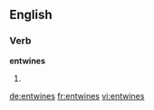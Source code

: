 ==English==

===Verb===
'''entwines'''

# {{third-person singular of|entwine}}

[[de:entwines]]
[[fr:entwines]]
[[vi:entwines]]